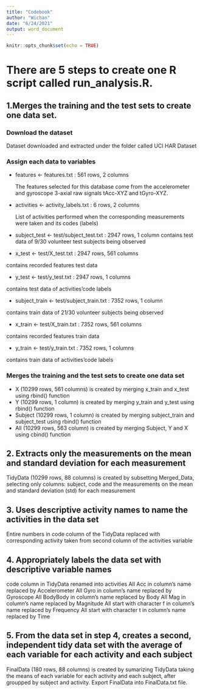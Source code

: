 ```yaml
---
title: "Codebook"
author: "Wichan"
date: "6/24/2021"
output: word_document
---
```


```r
knitr::opts_chunk$set(echo = TRUE)
```


# There are 5 steps to create one R script called run_analysis.R.

## 1.Merges the training and the test sets to create one data set.
### Download the dataset
Dataset downloaded and extracted under the folder called UCI HAR Dataset

### Assign each data to variables
  - features <- features.txt : 561 rows, 2 columns 

    The features selected for this database come from the accelerometer and gyroscope 3-axial raw signals tAcc-XYZ and tGyro-XYZ.
  - activities <- activity_labels.txt : 6 rows, 2 columns 
    
    List of activities performed when the corresponding measurements were taken and its codes (labels)
  - subject_test <- test/subject_test.txt : 2947 rows, 1 column 
contains test data of 9/30 volunteer test subjects being observed
  - x_test <- test/X_test.txt : 2947 rows, 561 columns 

contains recorded features test data

  - y_test <- test/y_test.txt : 2947 rows, 1 columns 

contains test data of activities’code labels

  - subject_train <- test/subject_train.txt : 7352 rows, 1 column 

contains train data of 21/30 volunteer subjects being observed

  - x_train <- test/X_train.txt : 7352 rows, 561 columns 

contains recorded features train data

  - y_train <- test/y_train.txt : 7352 rows, 1 columns 

contains train data of activities’code labels

### Merges the training and the test sets to create one data set
  - X (10299 rows, 561 columns) is created by merging x_train and x_test using rbind() function
  - Y (10299 rows, 1 column) is created by merging y_train and y_test using rbind() function
  - Subject (10299 rows, 1 column) is created by merging subject_train and subject_test using rbind() function
  - All (10299 rows, 563 column) is created by merging Subject, Y and X using cbind() function

## 2. Extracts only the measurements on the mean and standard deviation for each measurement
TidyData (10299 rows, 88 columns) is created by subsetting Merged_Data, selecting only columns: subject, code and the measurements on the mean and standard deviation (std) for each measurement

## 3. Uses descriptive activity names to name the activities in the data set
Entire numbers in code column of the TidyData replaced with corresponding activity taken from second column of the activities variable

## 4. Appropriately labels the data set with descriptive variable names
code column in TidyData renamed into activities
All Acc in column’s name replaced by Accelerometer
All Gyro in column’s name replaced by Gyroscope
All BodyBody in column’s name replaced by Body
All Mag in column’s name replaced by Magnitude
All start with character f in column’s name replaced by Frequency
All start with character t in column’s name replaced by Time

## 5. From the data set in step 4, creates a second, independent tidy data set with the average of each variable for each activity and each subject
FinalData (180 rows, 88 columns) is created by sumarizing TidyData taking the means of each variable for each activity and each subject, after groupped by subject and activity.
Export FinalData into FinalData.txt file.
